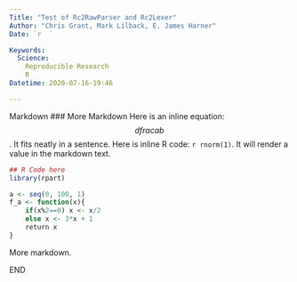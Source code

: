 ```yaml
---
Title: "Test of Rc2RawParser and Rc2Lexer"
Author: "Chris Grant, Mark Lilback, E. James Harner"
Date: `r  `

Keywords:
  Science:
    Reproducible Research
    R
Datetime: 2020-07-16-19:46

---
```


Markdown
### More Markdown
    Here is an inline equation:  $$ dfrac{a}{b} $$.  It fits neatly in a sentence.
        Here is inline R code:  `r rnorm(1)`.  It will render a value in the markdown text.

```r
## R Code here
library(rpart)

a <- seq(0, 100, 1)
f_a <- function(x){
    if(x%2==0) x <- x/2
    else x <- 3*x + 1
    return x
}

```

More markdown.

END
